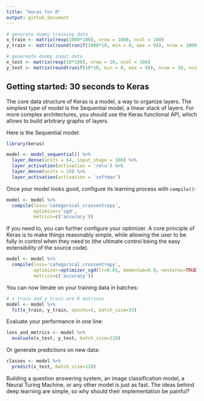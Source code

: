 ```yaml
---
title: "keras for R"
output: github_document
---
```


```r
# generate dummy training data
x_train <- matrix(rexp(1000*100), nrow = 1000, ncol = 100)
y_train <- matrix(round(runif(1000*10, min = 0, max = 9)), nrow = 1000, ncol = 10)

# genereate dummy input data
x_test <- matrix(rexp(10*100), nrow = 10, ncol = 100)
y_test <- matrix(round(runif(10*10, min = 0, max = 9)), nrow = 10, ncol = 10)
```



## Getting started: 30 seconds to Keras

The core data structure of Keras is a model, a way to organize layers. The simplest type of model is the Sequential model, a linear stack of layers. For more complex architectures, you should use the Keras functional API, which allows to build arbitrary graphs of layers.

Here is the Sequential model:

```r
library(keras)

model <- model_sequential() %>% 
  layer_dense(units = 64, input_shape = 100) %>% 
  layer_activation(activation = 'relu') %>% 
  layer_dense(units = 10) %>% 
  layer_activation(activation = 'softmax')
```

Once your model looks good, configure its learning process with `compile()`:

```r
model <- model %>% 
  compile(loss='categorical_crossentropy',
          optimizer='sgd',
          metrics=c('accuracy'))
```

If you need to, you can further configure your optimizer. A core principle of Keras is to make things reasonably simple, while allowing the user to be fully in control when they need to (the ultimate control being the easy extensibility of the source code).

```r
model <- model %>% 
  compile(loss='categorical_crossentropy',
          optimizer=optimizer_sgd(lr=0.01, momentum=0.9, nesterov=TRUE),
          metrics=c('accuracy'))
```

You can now iterate on your training data in batches:

```r
# x_train and y_train are R matrices
model <- model %>% 
  fit(x_train, y_train, epochs=5, batch_size=32)
```

Evaluate your performance in one line:

```r
loss_and_metrics <- model %>%  
  evaluate(x_test, y_test, batch_size=128)
```

Or generate predictions on new data:

```r
classes <- model %>% 
  predict(x_test, batch_size=128)
```

Building a question answering system, an image classification model, a Neural Turing Machine, or any other model is just as fast. The ideas behind deep learning are simple, so why should their implementation be painful?
